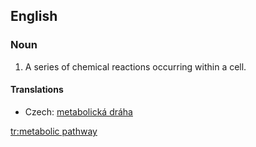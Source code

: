 ==English==
{{wikipedia}}
===Noun===
{{en-noun}}

# {{physiology}} A series of chemical reactions occurring within a cell.

====Translations====
{{trans-top|series of chemical reactions}}
*Czech: [[metabolická dráha]] {{f}}
{{trans-mid}}
{{trans-bottom}}

[[tr:metabolic pathway]]